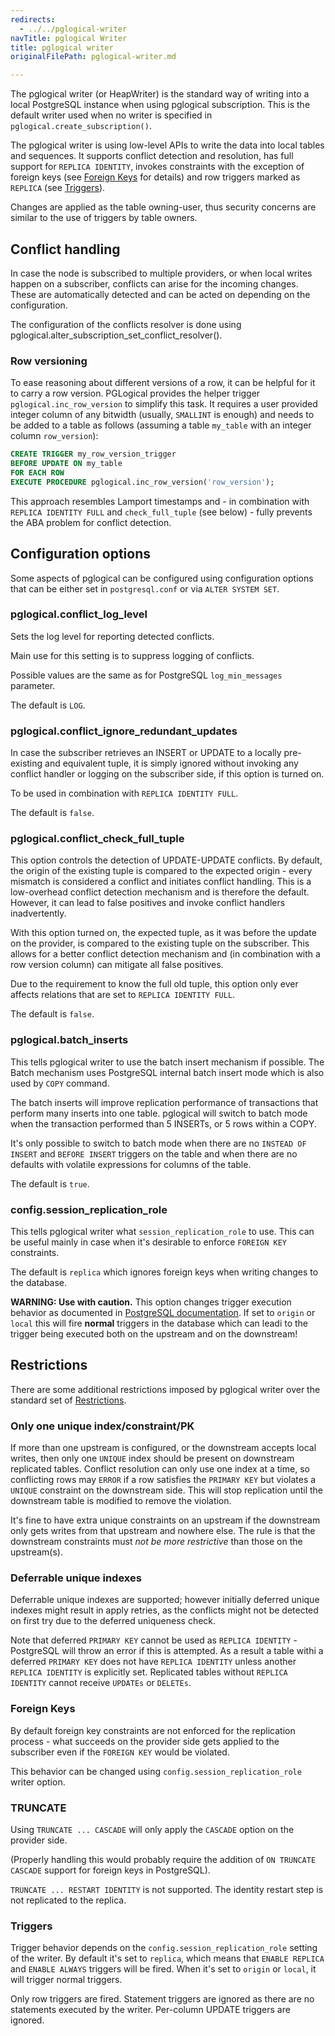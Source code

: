```yaml
---
redirects:
  - ../../pglogical-writer
navTitle: pglogical Writer
title: pglogical writer
originalFilePath: pglogical-writer.md

---
```


The pglogical writer (or HeapWriter) is the standard way of writing into a local
PostgreSQL instance when using pglogical subscription. This is the default
writer used when no writer is specified in `pglogical.create_subscription()`.

The pglogical writer is using low-level APIs to write the data into local
tables and sequences. It supports conflict detection and resolution,
has full support for `REPLICA IDENTITY`, invokes constraints with the exception
of foreign keys (see [Foreign Keys](#foreign-keys) for details) and row triggers
marked as `REPLICA` (see [Triggers](#triggers)).

Changes are applied as the table owning-user, thus security concerns are similar
to the use of triggers by table owners.

## Conflict handling

In case the node is subscribed to multiple providers, or when local writes
happen on a subscriber, conflicts can arise for the incoming changes. These
are automatically detected and can be acted on depending on the configuration.

The configuration of the conflicts resolver is done using
pglogical.alter_subscription_set_conflict_resolver().

### Row versioning

To ease reasoning about different versions of a row, it can be helpful for it
to carry a row version. PGLogical provides the helper trigger
`pglogical.inc_row_version` to simplify this task. It requires a user
provided integer column of any bitwidth (usually, `SMALLINT` is enough) and
needs to be added to a table as follows (assuming a table `my_table` with
an integer column `row_version`):

```sql
CREATE TRIGGER my_row_version_trigger
BEFORE UPDATE ON my_table
FOR EACH ROW
EXECUTE PROCEDURE pglogical.inc_row_version('row_version');
```

This approach resembles Lamport timestamps and - in combination with
`REPLICA IDENTITY FULL` and `check_full_tuple` (see below) - fully prevents
the ABA problem for conflict detection.

## Configuration options

Some aspects of pglogical can be configured using configuration options that
can be either set in `postgresql.conf` or via `ALTER SYSTEM SET`.

### pglogical.conflict_log_level

Sets the log level for reporting detected conflicts.

Main use for this setting is to suppress logging of conflicts.

Possible values are the same as for PostgreSQL `log_min_messages` parameter.

The default is `LOG`.

### pglogical.conflict_ignore_redundant_updates

In case the subscriber retrieves an INSERT or UPDATE to a locally
pre-existing and equivalent tuple, it is simply ignored without invoking any
conflict handler or logging on the subscriber side, if this option is turned
on.

To be used in combination with `REPLICA IDENTITY FULL`.

The default is `false`.

### pglogical.conflict_check_full_tuple

This option controls the detection of UPDATE-UPDATE conflicts. By default,
the origin of the existing tuple is compared to the expected origin -
every mismatch is considered a conflict and initiates conflict handling.
This is a low-overhead conflict detection mechanism and is therefore the
default. However, it can lead to false positives and invoke conflict
handlers inadvertently.

With this option turned on, the expected tuple, as it was before the update on
the provider, is compared to the existing tuple on the subscriber. This
allows for a better conflict detection mechanism and (in combination with
a row version column) can mitigate all false positives.

Due to the requirement to know the full old tuple, this option only ever
affects relations that are set to `REPLICA IDENTITY FULL`.

The default is `false`.

### pglogical.batch_inserts

This tells pglogical writer to use the batch insert mechanism if possible. The
Batch mechanism uses PostgreSQL internal batch insert mode which is also used
by `COPY` command.

The batch inserts will improve replication performance of transactions that
perform many inserts into one table. pglogical will switch to batch mode when
the transaction performed than 5 INSERTs, or 5 rows within a COPY.

It's only possible to switch to batch mode when there are no
`INSTEAD OF INSERT` and `BEFORE INSERT` triggers on the table and when
there are no defaults with volatile expressions for columns of the table.

The default is `true`.

### config.session_replication_role

This tells pglogical writer what `session_replication_role` to use. This can be
useful mainly in case when it's desirable to enforce `FOREIGN KEY` constraints.

The default is `replica` which ignores foreign keys when writing changes
to the database.

**WARNING: Use with caution.**
This option changes trigger execution behavior as documented in
[PostgreSQL documentation](https://www.postgresql.org/docs/current/static/runtime-config-client.html#GUC-SESSION-REPLICATION-ROLE).
If set to `origin` or `local` this will fire **normal** triggers in the
database which can leadi to the trigger being executed both on the upstream and on
the downstream!

## Restrictions

There are some additional restrictions imposed by pglogical writer over the
standard set of [Restrictions](../restrictions).

### Only one unique index/constraint/PK

If more than one upstream is configured, or the downstream accepts local writes,
then only one `UNIQUE` index should be present on downstream replicated tables.
Conflict resolution can only use one index at a time, so conflicting rows may
`ERROR` if a row satisfies the `PRIMARY KEY` but violates a `UNIQUE` constraint
on the downstream side. This will stop replication until the downstream table
is modified to remove the violation.

It's fine to have extra unique constraints on an upstream if the downstream only
gets writes from that upstream and nowhere else. The rule is that the downstream
constraints must *not be more restrictive* than those on the upstream(s).

### Deferrable unique indexes

Deferrable unique indexes are supported; however initially deferred unique
indexes might result in apply retries, as the conflicts might not be detected
on first try due to the deferred uniqueness check.

Note that deferred `PRIMARY KEY` cannot be used as `REPLICA IDENTITY` - PostgreSQL
will throw an error if this is attempted. As a result a table withi a deferred
`PRIMARY KEY` does not have `REPLICA IDENTITY` unless another `REPLICA IDENTITY`
is explicitly set. Replicated tables without `REPLICA IDENTITY` cannot receive
`UPDATEs` or `DELETEs`.

### Foreign Keys

By default foreign key constraints are not enforced for the replication
process - what succeeds on the provider side gets applied to the subscriber
even if the `FOREIGN KEY` would be violated.

This behavior can be changed using `config.session_replication_role` writer
option.

### TRUNCATE

Using `TRUNCATE ... CASCADE` will only apply the `CASCADE` option on the
provider side.

(Properly handling this would probably require the addition of `ON TRUNCATE CASCADE`
support for foreign keys in PostgreSQL).

`TRUNCATE ... RESTART IDENTITY` is not supported. The identity restart step is
not replicated to the replica.

### Triggers

Trigger behavior depends on the `config.session_replication_role` setting of
the writer. By default it's set to `replica`, which means that `ENABLE REPLICA`
and `ENABLE ALWAYS` triggers will be fired. When it's set to `origin` or
`local`, it will trigger normal triggers.

Only row triggers are fired. Statement triggers are ignored as there are no
statements executed by the writer. Per-column UPDATE triggers are ignored.
